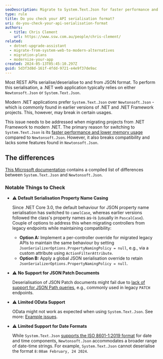 ```yaml
---
seoDescription: Migrate to System.Text.Json for faster performance and lower memory usage, but check compatibility with Newtonsoft.Json features and default serialisation property name casing.
type: rule
title: Do you check your API serialisation format?
uri: do-you-check-your-api-serialisation-format
authors:
  - title: Chris Clement
    url: https://www.ssw.com.au/people/chris-clement/
related:
  - dotnet-upgrade-assistant
  - migrate-from-system-web-to-modern-alternatives
  - migration-plans
  - modernize-your-app
created: 2024-05-13T05:45:10.297Z
guid: 5d3f3d8d-161f-4fdd-9721-e4e9f37de9ac
---
```


Most REST APIs serialise/deserialise to and from JSON format. To perform this serialisation, a .NET web application typically relies on either `Newtonsoft.Json` or `System.Text.Json`.

Modern .NET applications prefer `System.Text.Json` over `Newtonsoft.Json` - which is commonly found in earlier versions of .NET and .NET Framework projects.
This, however, may break in certain usages.

This issue needs to be addressed when migrating projects from .NET Framework to modern .NET.
The primary reason for switching to `System.Text.Json` is its [faster performance and lower memory usage](https://devblogs.microsoft.com/dotnet/the-convenience-of-system-text-json/) compared to `Newtonsoft.Json`. However, it also breaks compatibility and lacks some features found in `Newtonsoft.Json`.

## The differences

[This Microsoft documentation](https://learn.microsoft.com/en-us/dotnet/standard/serialization/system-text-json/migrate-from-newtonsoft?pivots=dotnet-9-0#table-of-differences) contains a compiled list of differences between `System.Text.Json` and `Newtonsoft.Json`.

### Notable Things to Check

- ⚠️ **Default Serialisation Property Name Casing**

  Since .NET Core 3.0, the default behaviour for JSON property name serialisation has switched to `camelCase`, whereas earlier versions followed the class's property names as-is (usually in `PascalCase`).
  Couple of options to address this when migrating controllers from legacy endpoints while maintaining compatibility:

  - **Option A:** Implement a per-controller override for migrated legacy APIs to maintain the same behaviour by setting `JsonSerializerOptions.PropertyNamingPolicy = null`, e.g., via a custom attribute using `ActionFilterAttribute`.
  - **Option B:** Apply a global JSON serialisation override to retain `JsonSerializerOptions.PropertyNamingPolicy = null`.

- ⚠️ **No Support for JSON Patch Documents**

  Deserialisation of JSON Patch documents might fail due to [lack of support for JSON Path queries](https://learn.microsoft.com/en-us/dotnet/standard/serialization/system-text-json/migrate-from-newtonsoft?pivots=dotnet-9-0#json-path-queries-not-supported), e.g., commonly used in legacy `PATCH` endpoints.

- ⚠️ **Limited OData Support**

  OData might not work as expected when using `System.Text.Json`. See more: [Example issues](https://github.com/OData/AspNetCoreOData/issues/424).

- ⚠️ **Limited Support for Date Formats**

  While `System.Text.Json` [supports the ISO 8601-1:2019 format](https://learn.microsoft.com/en-us/dotnet/standard/datetime/system-text-json-support#the-extended-iso-8601-12019-profile-in-systemtextjson) for date and time components, `Newtonsoft.Json` accommodates a broader range of date-time strings. For example, `System.Text.Json` cannot deserialise the format `8:00am February, 24 2024`.
